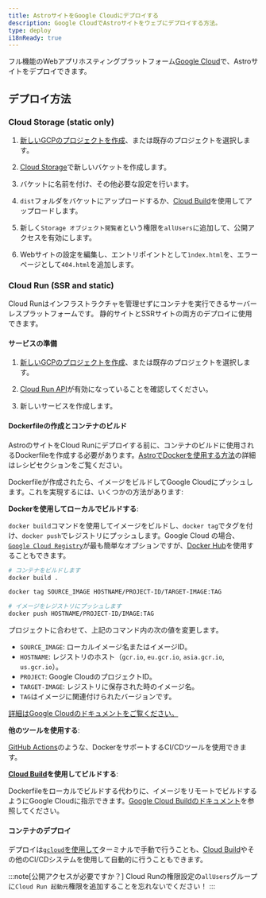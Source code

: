 ```yaml
---
title: AstroサイトをGoogle Cloudにデプロイする
description: Google CloudでAstroサイトをウェブにデプロイする方法。
type: deploy
i18nReady: true
---
```


フル機能のWebアプリホスティングプラットフォーム[Google Cloud](https://cloud.google.com/)で、Astroサイトをデプロイできます。

## デプロイ方法

### Cloud Storage (static only)

1. [新しいGCPのプロジェクトを作成](https://console.cloud.google.com/projectcreate)、または既存のプロジェクトを選択します。

2. [Cloud Storage](https://cloud.google.com/storage)で新しいバケットを作成します。

3. バケットに名前を付け、その他必要な設定を行います。

4. `dist`フォルダをバケットにアップロードするか、[Cloud Build](https://cloud.google.com/build)を使用してアップロードします。

5. 新しく`Storage オブジェクト閲覧者`という権限を`allUsers`に追加して、公開アクセスを有効にします。

6. Webサイトの設定を編集し、エントリポイントとして`ìndex.html`を、エラーページとして`404.html`を追加します。

### Cloud Run (SSR and static)

Cloud Runはインフラストラクチャを管理せずにコンテナを実行できるサーバーレスプラットフォームです。 静的サイトとSSRサイトの両方のデプロイに使用できます。

#### サービスの準備

1. [新しいGCPのプロジェクトを作成](https://console.cloud.google.com/projectcreate)、または既存のプロジェクトを選択します。

2. [Cloud Run API](https://console.cloud.google.com/apis/library/run.googleapis.com)が有効になっていることを確認してください。

3. 新しいサービスを作成します。

#### Dockerfileの作成とコンテナのビルド

AstroのサイトをCloud Runにデプロイする前に、コンテナのビルドに使用されるDockerfileを作成する必要があります。[AstroでDockerを使用する方法](/ja/recipes/docker/#creating-a-dockerfile)の詳細はレシピセクションをご覧ください。

Dockerfileが作成されたら、イメージをビルドしてGoogle Cloudにプッシュします。これを実現するには、いくつかの方法があります:

**Dockerを使用してローカルでビルドする**:

`docker build`コマンドを使用してイメージをビルドし、`docker tag`でタグを付け、`docker push`でレジストリにプッシュします。Google Cloud の場合、[`Google Cloud Registry`](https://cloud.google.com/container-registry/docs/pushing-and-pulling#add-registry)が最も簡単なオプションですが、[Docker Hub](https://hub.docker.com/)を使用することもできます。

```bash
# コンテナをビルドします
docker build .

docker tag SOURCE_IMAGE HOSTNAME/PROJECT-ID/TARGET-IMAGE:TAG

# イメージをレジストリにプッシュします
docker push HOSTNAME/PROJECT-ID/IMAGE:TAG
```

プロジェクトに合わせて、上記のコマンド内の次の値を変更します。

- `SOURCE_IMAGE`: ローカルイメージ名またはイメージID。
- `HOSTNAME`: レジストリのホスト（`gcr.io`, `eu.gcr.io`, `asia.gcr.io`, `us.gcr.io`）。
- `PROJECT`: Google CloudのプロジェクトID。
- `TARGET-IMAGE`: レジストリに保存された時のイメージ名。
- `TAG`はイメージに関連付けられたバージョンです。


[詳細はGoogle Cloudのドキュメントをご覧ください。](https://cloud.google.com/container-registry/docs/pushing-and-pulling)

**他のツールを使用する**:

[GitHub Actions](https://github.com/marketplace/actions/push-to-gcr-github-action)のような、DockerをサポートするCI/CDツールを使用できます。

**[Cloud Build](https://cloud.google.com/build)を使用してビルドする**:

Dockerfileをローカルでビルドする代わりに、イメージをリモートでビルドするようにGoogle Cloudに指示できます。[Google Cloud Buildのドキュメント](https://cloud.google.com/build/docs/build-push-docker-image)を参照してください。

#### コンテナのデプロイ

デプロイは[`gcloud`を使用して](https://cloud.google.com/run/docs/deploying#service)ターミナルで手動で行うことも、[Cloud Build](https://cloud.google.com/build)やその他のCI/CDシステムを使用して自動的に行うこともできます。

:::note[公開アクセスが必要ですか？]
Cloud Runの権限設定の`allUsers`グループに`Cloud Run 起動元`権限を追加することを忘れないでください！
:::
